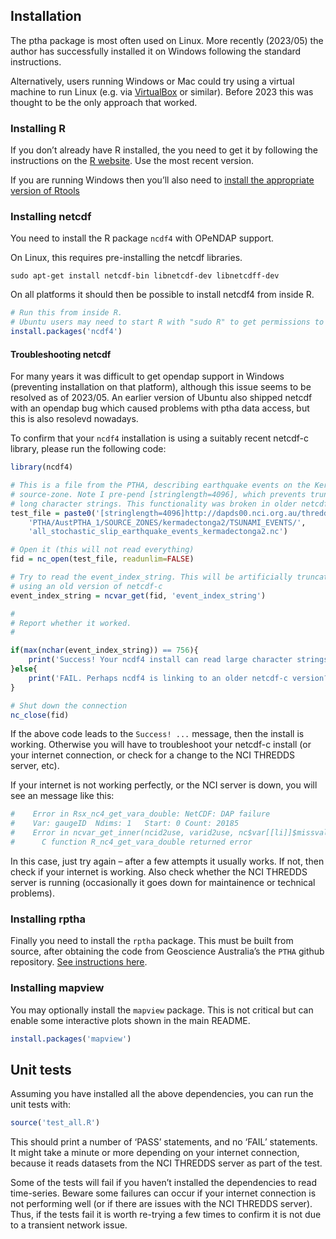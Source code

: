 ## **Installation**

The ptha package is most often used on Linux. More recently (2023/05) the
author has successfully installed it on Windows following the standard instructions.

Alternatively, users running Windows or Mac could try using a virtual machine
to run Linux (e.g. via [VirtualBox](https://www.virtualbox.org) or similar).
Before 2023 this was thought to be the only approach that worked.

### **Installing R**
If you don't already have R installed, the you need to get it by following the
instructions on the [R website](https://www.r-project.org/). Use the most recent
version. 

If you are running Windows then you'll also need to 
[install the appropriate version of Rtools](https://cran.r-project.org/bin/windows/Rtools/)

### **Installing netcdf**

You need to install the R package `ncdf4` with OPeNDAP support.

On Linux, this requires pre-installing the netcdf libraries. 
```
sudo apt-get install netcdf-bin libnetcdf-dev libnetcdff-dev
```

On all platforms it should then be possible to install netcdf4 from inside R.
```r
# Run this from inside R.
# Ubuntu users may need to start R with "sudo R" to get permissions to install
install.packages('ncdf4')
```

#### **Troubleshooting netcdf**

For many years it was difficult to get opendap support in Windows (preventing
installation on that platform), although this issue seems to be resolved as of
2023/05. An earlier version of Ubuntu also shipped netcdf with an opendap bug which
caused problems with ptha data access, but this is also resolevd nowadays. 

To confirm that your `ncdf4` installation is using a suitably recent netcdf-c
library, please run the following code:

```r
library(ncdf4)

# This is a file from the PTHA, describing earthquake events on the Kermadec-Tonga
# source-zone. Note I pre-pend [stringlength=4096], which prevents truncation of
# long character strings. This functionality was broken in older netcdf-c versions
test_file = paste0('[stringlength=4096]http://dapds00.nci.org.au/thredds/dodsC/fj6/',
    'PTHA/AustPTHA_1/SOURCE_ZONES/kermadectonga2/TSUNAMI_EVENTS/',
    'all_stochastic_slip_earthquake_events_kermadectonga2.nc')

# Open it (this will not read everything)
fid = nc_open(test_file, readunlim=FALSE)

# Try to read the event_index_string. This will be artificially truncated if 
# using an old version of netcdf-c
event_index_string = ncvar_get(fid, 'event_index_string')

#
# Report whether it worked.
#

if(max(nchar(event_index_string)) == 756){
    print('Success! Your ncdf4 install can read large character strings remotely')
}else{
    print('FAIL. Perhaps ncdf4 is linking to an older netcdf-c version?')
}

# Shut down the connection 
nc_close(fid)
```
If the above code leads to the `Success! ...` message, then the install is
working. Otherwise you will have to troubleshoot your netcdf-c install (or
your internet connection, or check for a change to the NCI THREDDS server,
etc).

If your internet is not working perfectly, or the NCI server is down, you will see an
message like this:

```r
#    Error in Rsx_nc4_get_vara_double: NetCDF: DAP failure
#    Var: gaugeID  Ndims: 1   Start: 0 Count: 20185
#    Error in ncvar_get_inner(ncid2use, varid2use, nc$var[[li]]$missval, addOffset,  :  
#      C function R_nc4_get_vara_double returned error
```
In this case, just try again -- after a few attempts it usually works. If not,
then check if your internet is working. Also check whether the NCI THREDDS
server is running (occasionally it goes down for maintainence or technical
problems).


### **Installing rptha**

Finally you need to install the `rptha` package. This must be built from
source, after obtaining the code from Geoscience Australia's the `PTHA` github
repository. [See instructions here](https://github.com/GeoscienceAustralia/ptha/blob/master/R/README.md).

### **Installing mapview**
You may optionally install the `mapview` package. This is not critical but can enable some interactive plots shown in the main README.
```r
install.packages('mapview')
```

## **Unit tests**
Assuming you have installed all the above dependencies, you can run the unit
tests with:
```r
source('test_all.R')
```
This should print a number of 'PASS' statements, and no 'FAIL' statements. It might 
take a minute or more depending on your internet connection, because it reads datasets
from the NCI THREDDS server as part of the test.

Some of the tests will fail if you haven't installed the dependencies to read
time-series. Beware some failures can occur if your internet connection is not
performing well (or if there are issues with the NCI THREDDS server). Thus, if
the tests fail it is worth re-trying a few times to confirm it is not due to a
transient network issue.


